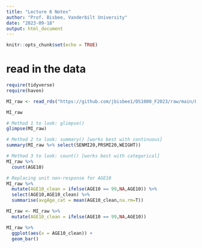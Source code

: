 ```yaml
---
title: "Lecture 6 Notes"
author: "Prof. Bisbee, Vanderbilt University"
date: "2023-09-18"
output: html_document
---
```


```r
knitr::opts_chunk$set(echo = TRUE)
```

# read in the data

```r
require(tidyverse)
require(haven)

MI_raw <- read_rds("https://github.com/jbisbee1/DS1000_F2023/raw/main/Lectures/3_Data_Wrangling/data/MI2020_ExitPoll.rds")

MI_raw

# Method 1 to look: glimpse()
glimpse(MI_raw)

# Method 2 to look: summary() [works best with continuous]
summary(MI_raw %>% select(SENMI20,PRSMI20,WEIGHT))

# Method 3 to look: count() [works best with categorical]
MI_raw %>%
  count(AGE10)

# Replacing unit non-response for AGE10
MI_raw %>%
  mutate(AGE10_clean = ifelse(AGE10 == 99,NA,AGE10)) %>%
  select(AGE10,AGE10_clean) %>%
  summarise(avgAge_cat = mean(AGE10_clean,na.rm=T))

MI_raw <- MI_raw %>%
  mutate(AGE10_clean = ifelse(AGE10 == 99,NA,AGE10))

MI_raw %>%
  ggplot(aes(x = AGE10_clean)) + 
  geom_bar()




```